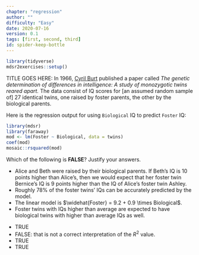 ```yaml
---
chapter: "regression"
author: ""
difficulty: "Easy"
date: 2020-07-16 
version: 0.1
tags: [first, second, third]
id: spider-keep-bottle
---
```


```r
library(tidyverse)
mdsr2exercises::setup()
```

TITLE GOES HERE: In 1966, [Cyril Burt](http://en.wikipedia.org/wiki/Cyril_Burt) published a paper called *The genetic determination of differences in intelligence: A study of monozygotic twins reared apart.* The data consist of IQ scores for [an assumed random sample of] 27 identical twins, one raised by foster parents, the other by the biological parents. 

Here is the regression output for using `Biological` IQ to predict `Foster` IQ:

```r
library(mdsr)
library(faraway)
mod <- lm(Foster ~ Biological, data = twins)
coef(mod)
mosaic::rsquared(mod)
```
Which of the following is **FALSE**? Justify your answers.

-  Alice and Beth were raised by their biological parents. If Beth's IQ is 10 points higher than Alice's, then we would expect that her foster twin Bernice's IQ is 9 points higher than the IQ of Alice's foster twin Ashley. 
-  Roughly 78% of the foster twins' IQs can be accurately predicted by the model.
-  The linear model is $\widehat{Foster} = 9.2 + 0.9 \times Biological$.
-  Foster twins with IQs higher than average are expected to have biological twins with higher than average IQs as well.

 <!--begin-answer-->

-  TRUE
-  FALSE: that is not a correct interpretation of the $R^2$ value.
-  TRUE
-  TRUE

<!--end-answer-->


